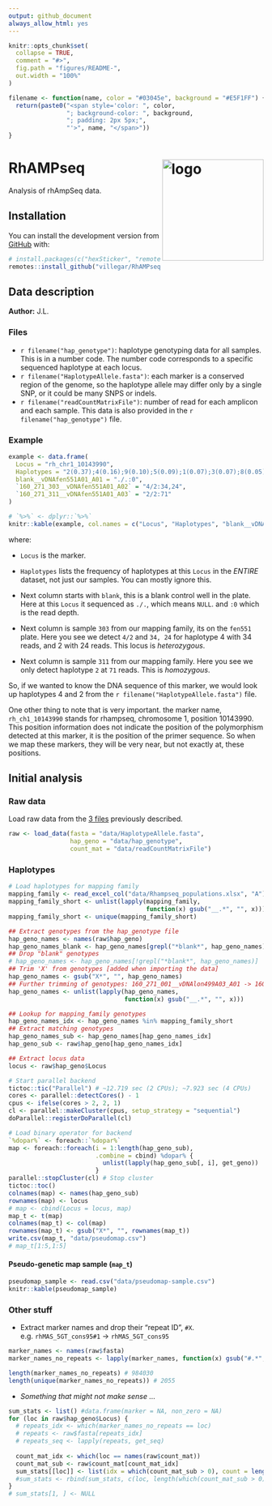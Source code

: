 ```yaml
---
output: github_document
always_allow_html: yes
---
```

<!-- README.md is generated from README.Rmd. Please edit that file -->
```r
knitr::opts_chunk$set(
  collapse = TRUE,
  comment = "#>",
  fig.path = "figures/README-",
  out.width = "100%"
)
```

```r
filename <- function(name, color = "#03045e", background = "#E5F1FF") {
  return(paste0("<span style='color: ", color, 
                "; background-color: ", background,
                "; padding: 2px 5px;", 
                "'>", name, "</span>"))
}
```
# RhAMPseq <img src="https://raw.githubusercontent.com/villegar/RhAMPseq/master/inst/images/logo.png" alt="logo" align="right" height=200px/>
Analysis of rhAmpSeq data.

## Installation

<!-- You can install the released version of RhAMPseq from [CRAN](https://CRAN.R-project.org) with: -->

<!-- ``` r -->
<!-- install.packages("RhAMPseq") -->
<!-- ``` -->

<!-- And the development version from [GitHub](https://github.com/) with: -->

You can install the development version from [GitHub](https://github.com/) with:
``` r
# install.packages(c("hexSticker", "remotes")
remotes::install_github("villegar/RhAMPseq")
```

## Data description
**Author:** J.L.

### Files
- `r filename("hap_genotype")`: haplotype genotyping data for all samples. This is in a number code. 
The number code corresponds to a specific sequenced haplotype at each locus. 
- `r filename("HaplotypeAllele.fasta")`: each marker is a conserved region of the genome, so the haplotype allele may differ only by a single SNP, or it could be many SNPS or indels.  
- `r filename("readCountMatrixFile")`: number of read for each amplicon and each sample.  This data is also provided in the `r  filename("hap_genotype")` file.

### Example
```r
example <- data.frame(
  Locus	= "rh_chr1_10143990",
  Haplotypes = "2(0.37);4(0.16);9(0.10);5(0.09);1(0.07);3(0.07);8(0.05);13(0.04);6(0.03);7(0.03);",
  blank__vDNAfen551A01_A01 = "./.:0",
  `160_271_303__vDNAfen551A01_A02` = "4/2:34,24",
  `160_271_311__vDNAfen551A01_A03` = "2/2:71"
)

# `%>%` <- dplyr::`%>%`
knitr::kable(example, col.names = c("Locus", "Haplotypes", "blank__vDNAfen551A01_A01", "160_271_303__vDNAfen551A01_A02", "160_271_311__vDNAfen551A01_A03"))
```

where:

- `Locus` is the marker.  

- `Haplotypes` lists the frequency of haplotypes at this `Locus` in the _ENTIRE_ dataset, not just our samples. You can mostly ignore this.

- Next column starts with `blank`, this is a blank control well in the plate. Here at this `Locus` it sequenced as `./.`, which means `NULL`.  and `:0` which is the read depth.  

- Next column is sample `303` from our mapping family, its on the `fen551` plate.  Here you see we detect `4/2` and `34, 24` for haplotype 4 with 34 reads, and 2 with 24 reads. This locus is _heterozygous_.

- Next column is sample `311` from our mapping family.  Here you see we only detect haplotype `2` at `71` reads. This is _homozygous_. 

So, if we wanted to know the DNA sequence of this marker, we would look up haplotypes 4 and 2 from the `r filename("HaplotypeAllele.fasta")` file.  

One other thing to note that is very important.  the marker name, `rh_ch1_10143990` stands for rhampseq, chromosome 1, position 10143990.  This position information does not indicate the position of the polymorphism detected at this marker, it is the position of the primer sequence.  So when we map these markers, they will be very near, but not exactly at, these positions.  

## Initial analysis

### Raw data 
Load raw data from the [3 files](#files) previously described.

```r
raw <- load_data(fasta = "data/HaplotypeAllele.fasta", 
                 hap_geno = "data/hap_genotype",
                 count_mat = "data/readCountMatrixFile")
```

### Haplotypes
```r
# Load haplotypes for mapping family
mapping_family <- read_excel_col("data/Rhampseq_populations.xlsx", "A")
mapping_family_short <- unlist(lapply(mapping_family, 
                                      function(x) gsub("__.*", "", x)))
mapping_family_short <- unique(mapping_family_short)

## Extract genotypes from the hap_genotype file
hap_geno_names <- names(raw$hap_geno)
hap_geno_names_blank <- hap_geno_names[grepl("*blank*", hap_geno_names)]
## Drop "blank" genotypes
# hap_geno_names <- hap_geno_names[!grepl("*blank*", hap_geno_names)]
## Trim 'X' from genotypes [added when importing the data]
hap_geno_names <- gsub("X*", "", hap_geno_names)
## Further trimming of genotypes: 160_271_001__vDNAlon499A03_A01 -> 160_271_001
hap_geno_names <- unlist(lapply(hap_geno_names, 
                                function(x) gsub("__.*", "", x)))

## Lookup for mapping_family genotypes
hap_geno_names_idx <- hap_geno_names %in% mapping_family_short
## Extract matching genotypes
hap_geno_names_sub <- hap_geno_names[hap_geno_names_idx]
hap_geno_sub <- raw$hap_geno[hap_geno_names_idx]

## Extract locus data
locus <- raw$hap_geno$Locus

# Start parallel backend
tictoc::tic("Parallel") # ~12.719 sec (2 CPUs); ~7.923 sec (4 CPUs)
cores <- parallel::detectCores() - 1
cpus <- ifelse(cores > 2, 2, 1)
cl <- parallel::makeCluster(cpus, setup_strategy = "sequential")
doParallel::registerDoParallel(cl)

# Load binary operator for backend
`%dopar%` <- foreach::`%dopar%`
map <- foreach::foreach(i = 1:length(hap_geno_sub), 
                        .combine = cbind) %dopar% {
                          unlist(lapply(hap_geno_sub[, i], get_geno))
                        }
parallel::stopCluster(cl) # Stop cluster
tictoc::toc()
colnames(map) <- names(hap_geno_sub)
rownames(map) <- locus
# map <- cbind(Locus = locus, map)
map_t <- t(map)
colnames(map_t) <- col(map)
rownames(map_t) <- gsub("X*", "", rownames(map_t))
write.csv(map_t, "data/pseudomap.csv")
# map_t[1:5,1:5]
```
#### Pseudo-genetic map sample (`map_t`)

```r
pseudomap_sample <- read.csv("data/pseudomap-sample.csv")
knitr::kable(pseudomap_sample)
```

### Other stuff
- Extract marker names and drop their "repeat ID", `#X`.
e.g. `rhMAS_5GT_cons95#1` -> `rhMAS_5GT_cons95`

```r
marker_names <- names(raw$fasta)
marker_names_no_repeats <- lapply(marker_names, function(x) gsub("#.*", "", x))

length(marker_names_no_repeats) # 984030
length(unique(marker_names_no_repeats)) # 2055
```

- _Something that might not make sense ..._

```r
sum_stats <- list() #data.frame(marker = NA, non_zero = NA)
for (loc in raw$hap_geno$Locus) {
  # repeats_idx <- which(marker_names_no_repeats == loc)
  # repeats <- raw$fasta[repeats_idx]
  # repeats_seq <- lapply(repeats, get_seq)
  
  count_mat_idx <- which(loc == names(raw$count_mat))
  count_mat_sub <- raw$count_mat[count_mat_idx]
  sum_stats[[loc]] <- list(idx = which(count_mat_sub > 0), count = length(unlist(count_mat_sub)))
  #sum_stats <- rbind(sum_stats, c(loc, length(which(count_mat_sub > 0))))
}
# sum_stats[1, ] <- NULL
```

